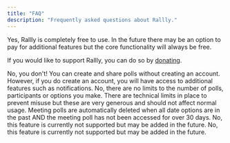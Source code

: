 ```yaml
---
title: "FAQ"
description: "Frequently asked questions about Rallly."
---
```


<Accordion title="Is Rallly free?">
  Yes, Rallly is completely free to use. In the future there may be an option to
  pay for additional features but the core functionality will always be free.

If you would like to support Rallly, you can do so by [donating](/contribute/donations).

</Accordion>

<Accordion title="Do I need to create an account to use Rallly?">
  No, you don't! You can create and share polls without creating an account.
  However, if you do create an account, you will have access to additional
  features such as notifications.
</Accordion>

<Accordion title="Are there any limits to the number of polls, participants and options I can make?">
  No, there are no limits to the number of polls, participants or options you
  make. There are technical limits in place to prevent misuse but these are very
  generous and should not affect normal usage.
</Accordion>

<Accordion title="How long will Rallly keep my meeting poll?">
  Meeting polls are automatically deleted when all date options are in the past
  AND the meeting poll has not been accessed for over 30 days.
</Accordion>

<Accordion title="Can I limit the number of participants that can vote for an option?">
  No, this feature is currently not supported but may be added in the future.
</Accordion>

<Accordion title="Can I set a deadline for my poll?">
  No, this feature is currently not supported but may be added in the future.
</Accordion>
